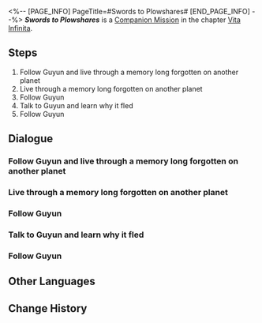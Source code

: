 <%-- [PAGE_INFO]
PageTitle=#Swords to Plowshares#
[END_PAGE_INFO] --%>
{{Stub|Dialogue.}}
{{Mission Infobox
|id            = 2021902
|title         = 
|image         = <!--Mission Swords to Plowshares.png-->
|type          = Companion
|event_name    = 
|chapter       = Vita Infinita (Companion Mission Chapter)
|requirements  = 
|summary       = <!--official mission summary from Fate's Atlas-->
|characters    = Trailblazer
|startLocation = [[The Xianzhou Luofu]] - [[<!--starting area-->]]
|world         = The Xianzhou Luofu
|area          = <!--starting area-->
|prev          = 
|next          = 
|rewards       = Trailblaze EXP*800; Stellar Jade*100; Traveler's Guide*12; Lost Crystal*10; Lupitoxin Sawteeth*6; Credit*120,000
}}
'''''Swords to Plowshares''''' is a [[Companion Mission]] in the chapter [[Vita Infinita (Companion Mission Chapter)|Vita Infinita]].

==Steps==
# Follow Guyun and live through a memory long forgotten on another planet
# Live through a memory long forgotten on another planet
# Follow Guyun
# Talk to Guyun and learn why it fled
# Follow Guyun

<!--
==Gameplay Notes==

--><!--
==Trial Character==

-->
==Dialogue==
{{Stub Dialogue}}
===Follow Guyun and live through a memory long forgotten on another planet===
{{Mission Description|type=companion|location=<!--to be added-->|The mystery's solved: Nobody stole Guyun. It just made itself "gone with the wind." Culprit or victim, Guyun owes everyone an explanation for what happened.<br />Learn about the memories shared between Guyun and the Nameless Swordsmaster.}}
{{Dialogue Start}}
:{{tx}}
{{Dialogue End}}

===Live through a memory long forgotten on another planet===
{{Mission Description|type=companion|location=<!--to be added-->|update|The mystery's solved: Nobody stole Guyun. It just made itself "gone with the wind." Culprit or victim, Guyun owes everyone an explanation for what happened.}}
{{Dialogue Start}}
:{{tx}}
{{Dialogue End}}

===Follow Guyun===
{{Mission Description|type=companion|location=<!--to be added-->|update|The mystery's solved: Nobody stole Guyun. It just made itself "gone with the wind." Culprit or victim, Guyun owes everyone an explanation for what happened.<br />Follow Guyun and continue onward.}}
{{Dialogue Start}}
:{{tx}}
{{Dialogue End}}

===Talk to Guyun and learn why it fled===
{{Mission Description|type=companion|location=<!--to be added-->|update|The mystery's solved: Nobody stole Guyun. It just made itself "gone with the wind." Culprit or victim, Guyun owes everyone an explanation for what happened.<br />Learn about the memories shared between Guyun and the Nameless Swordsmaster.}}
{{Dialogue Start}}
:{{tx}}
{{Dialogue End}}

===Follow Guyun===
{{Mission Description|type=companion|location=<!--to be added-->|update|The mystery's solved: Nobody stole Guyun. It just made itself "gone with the wind." Culprit or victim, Guyun owes everyone an explanation for what happened.<br />Follow Guyun and continue onward.}}
{{Dialogue Start}}
:{{tx}}
{{Dialogue End}}

==Other Languages==
{{Other Languages
|en   = Swords to Plowshares
|zhs  = 铸剑为犁
|zht  = 鑄劍為犁
|ja   = 争いの剣は命吹き込む鋤へ
|ko   = 검을 쟁기로
|es   = Espadas en arados
|fr   = De l'épée à la bêche
|ru   = Перекуют мечи свои на орала
|th   = หลอมดาบเป็นคันไถ
|vi   = Buông Kiếm Cầu An Yên
|de   = Schwerter zu Spaten
|id   = Menempa Pedang Menjadi Mata Bajak
|pt   = Espadas e Arados
}}

==Change History==
{{Change History|2.4}}
